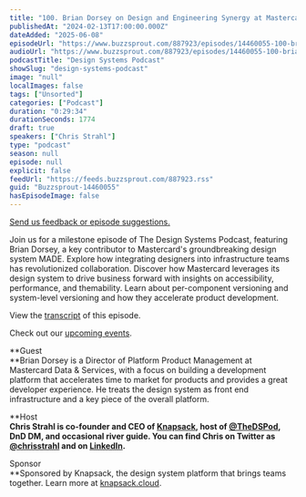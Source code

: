 ```yaml
---
title: "100. Brian Dorsey on Design and Engineering Synergy at Mastercard"
publishedAt: "2024-02-13T17:00:00.000Z"
dateAdded: "2025-06-08"
episodeUrl: "https://www.buzzsprout.com/887923/episodes/14460055-100-brian-dorsey-on-design-and-engineering-synergy-at-mastercard.mp3"
audioUrl: "https://www.buzzsprout.com/887923/episodes/14460055-100-brian-dorsey-on-design-and-engineering-synergy-at-mastercard.mp3"
podcastTitle: "Design Systems Podcast"
showSlug: "design-systems-podcast"
image: "null"
localImages: false
tags: ["Unsorted"]
categories: ["Podcast"]
duration: "0:29:34"
durationSeconds: 1774
draft: true
speakers: ["Chris Strahl"]
type: "podcast"
season: null
episode: null
explicit: false
feedUrl: "https://feeds.buzzsprout.com/887923.rss"
guid: "Buzzsprout-14460055"
hasEpisodeImage: false
---
```

[Send us feedback or episode suggestions.](https://www.buzzsprout.com/twilio/text_messages/887923/open_sms)

Join us for a milestone episode of The Design Systems Podcast, featuring Brian Dorsey, a key contributor to Mastercard's groundbreaking design system MADE. Explore how integrating designers into infrastructure teams has revolutionized collaboration. Discover how Mastercard leverages its design system to drive business forward with insights on accessibility, performance, and themability. Learn about per-component versioning and system-level versioning and how they accelerate product development.

View the [transcript](https://docs.google.com/document/d/1uTLNbPE3ZE0w_dVhziFbU6axhml2A8cErY2g7AJl800/edit?usp=drive_link) of this episode.

Check out our [upcoming events](https://www.knapsack.cloud/events).

**Guest  
**Brian Dorsey is a Director of Platform Product Management at Mastercard Data & Services, with a focus on building a development platform that accelerates time to market for products and provides a great developer experience. He treats the design system as front end infrastructure and a key piece of the overall platform.

**Host  
**Chris Strahl is co-founder and CEO of [Knapsack](https://www.knapsack.cloud/), host of [@TheDSPod](https://twitter.com/thedspod), DnD DM, and occasional river guide. You can find Chris on Twitter as [@chrisstrahl](https://twitter.com/chrisstrahl) and on [LinkedIn](https://www.linkedin.com/in/chrisstrahl/).**  
  
Sponsor  
**Sponsored by Knapsack, the design system platform that brings teams together. Learn more at [knapsack.cloud](https://www.knapsack.cloud/?utm_source=podcast).
